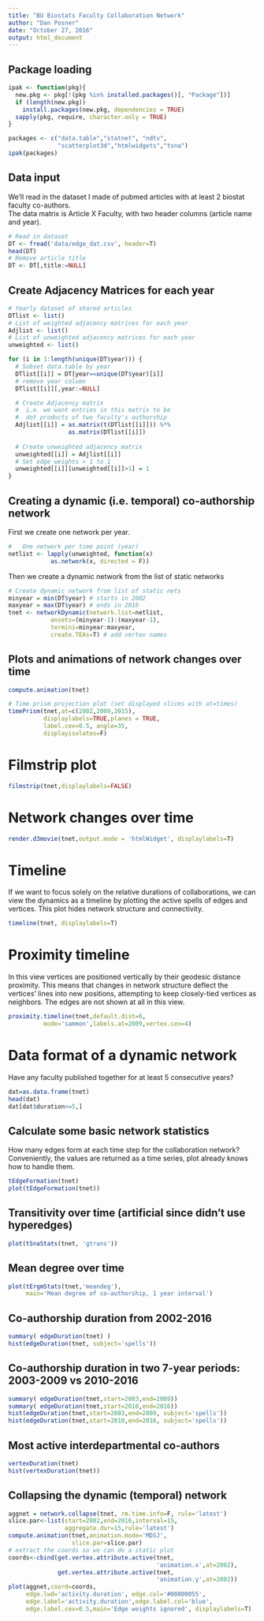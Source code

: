 ```yaml
---
title: "BU Biostats Faculty Collaboration Network"
author: "Dan Posner"
date: "October 27, 2016"
output: html_document
---
```


## Package loading
```r
ipak <- function(pkg){
  new.pkg <- pkg[!(pkg %in% installed.packages()[, "Package"])]
  if (length(new.pkg)) 
    install.packages(new.pkg, dependencies = TRUE)
  sapply(pkg, require, character.only = TRUE)
}

packages <- c("data.table","statnet", "ndtv",
              "scatterplot3d","htmlwidgets","tsna")
ipak(packages)
```

## Data input
We'll read in the dataset I made of pubmed articles with at least 2 biostat faculty co-authors.  
The data matrix is Article X Faculty, with two header columns (article name and year).  
```r
# Read in dataset
DT <- fread('data/edge_dat.csv', header=T)
head(DT)
# Remove article title
DT <- DT[,title:=NULL]
```

## Create Adjacency Matrices for each year
```r
# Yearly dataset of shared articles
DTlist <- list()
# List of weighted adjacency matrices for each year
Adjlist <- list()
# List of unweighted adjacency matrices for each year
unweighted <- list()

for (i in 1:length(unique(DT$year))) {
  # Subset data.table by year
  DTlist[[i]] = DT[year==unique(DT$year)[i]]
  # remove year column
  DTlist[[i]][,year:=NULL]

  # Create Adjacency matrix 
  #  i.e. we want entries in this matrix to be
  #  dot products of two faculty's authorship
  Adjlist[[i]] = as.matrix(t(DTlist[[i]])) %*% 
                 as.matrix(DTlist[[i]])
  
  # Create unweighted adjacency matrix
  unweighted[[i]] = Adjlist[[i]]
  # Set edge weights > 1 to 1
  unweighted[[i]][unweighted[[i]]>1] = 1
}
```

## Creating a dynamic (i.e. temporal) co-authorship network  
First we create one network per year.
```r
#   One network per time point (year)
netlist <- lapply(unweighted, function(x) 
            as.network(x, directed = F))
```
Then we create a dynamic network from the list of static networks
```r
# Create dynamic network from list of static nets
minyear = min(DT$year) # starts in 2002
maxyear = max(DT$year) # ends in 2016
tnet <- networkDynamic(network.list=netlist,
            onsets=(minyear-1):(maxyear-1),
            termini=minyear:maxyear,
            create.TEAs=T) # add vertex names
```

## Plots and animations of network changes over time
```r
compute.animation(tnet)

# Time prism projection plot (set displayed slices with at=times)
timePrism(tnet,at=c(2002,2009,2015),
          displaylabels=TRUE,planes = TRUE,
          label.cex=0.5, angle=35,
          displayisolates=F)
```

# Filmstrip plot
```r
filmstrip(tnet,displaylabels=FALSE)
```

# Network changes over time
```r
render.d3movie(tnet,output.mode = 'htmlWidget', displaylabels=T)
```

# Timeline
If we want to focus solely on the relative durations of collaborations, we can view the dynamics as a timeline by plotting the active spells of edges and vertices. This plot hides network structure and connectivity.
```r
timeline(tnet, displaylabels=T)
```

# Proximity timeline
In this view vertices are positioned vertically by their geodesic distance proximity. This means that changes in network structure deflect the vertices' lines into new positions, attempting to keep closely-tied vertices as neighbors. The edges are not shown at all in this view.
```r
proximity.timeline(tnet,default.dist=6,
          mode='sammon',labels.at=2009,vertex.cex=4)
```

# Data format of a dynamic network
Have any faculty published together for at least 5 consecutive years?
```r
dat=as.data.frame(tnet)
head(dat)
dat[dat$duration>=5,]
```

## Calculate some basic network statistics
How many edges form at each time step for the collaboration network? Conveniently, the values are returned as a time series, plot already knows how to handle them.
```r
tEdgeFormation(tnet)
plot(tEdgeFormation(tnet))
```

## Transitivity over time (artificial since didn't use hyperedges)
```r
plot(tSnaStats(tnet, 'gtrans'))
```

## Mean degree over time
```r
plot(tErgmStats(tnet,'meandeg'),
     main='Mean degree of co-authorship, 1 year interval')
```

## Co-authorship duration from 2002-2016
```r
summary( edgeDuration(tnet) )
hist(edgeDuration(tnet, subject='spells'))
```

## Co-authorship duration in two 7-year periods: 2003-2009 vs 2010-2016
```r
summary( edgeDuration(tnet,start=2003,end=2009))
summary( edgeDuration(tnet,start=2010,end=2016))
hist(edgeDuration(tnet,start=2003,end=2009, subject='spells'))
hist(edgeDuration(tnet,start=2010,end=2016, subject='spells'))
```

## Most active interdepartmental co-authors
```r
vertexDuration(tnet)
hist(vertexDuration(tnet))
```

## Collapsing the dynamic (temporal) network
```r
aggnet = network.collapse(tnet, rm.time.info=F, rule='latest')
slice.par<-list(start=2002,end=2016,interval=15, 
                aggregate.dur=15,rule='latest')
compute.animation(tnet,animation.mode='MDSJ',
                  slice.par=slice.par)
# extract the coords so we can do a static plot
coords<-cbind(get.vertex.attribute.active(tnet, 
                                          'animation.x',at=2002),
              get.vertex.attribute.active(tnet, 
                                          'animation.y',at=2002))
plot(aggnet,coord=coords,
     edge.lwd='activity.duration', edge.col='#00000055',
     edge.label='activity.duration',edge.label.col='blue',
     edge.label.cex=0.5,main='Edge weights ignored', displaylabels=T)
```
